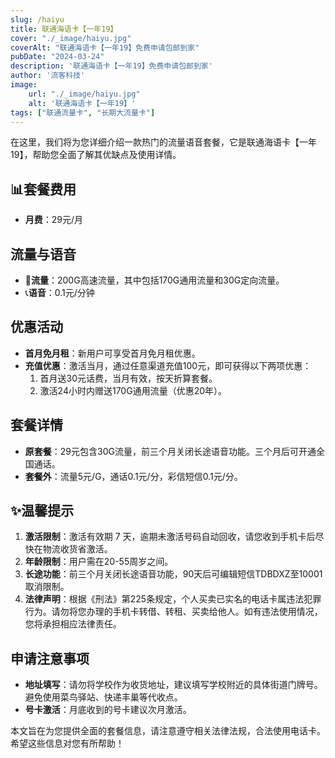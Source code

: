 ```yaml
---
slug: /haiyu
title: 联通海语卡【一年19】
cover: "./_image/haiyu.jpg"
coverAlt: "联通海语卡【一年19】免费申请包邮到家"
pubDate: "2024-03-24"
description: '联通海语卡【一年19】免费申请包邮到家'
author: '流客科技'
image:
    url: "./_image/haiyu.jpg"
    alt: '联通海语卡【一年19】'
tags: ["联通流量卡", "长期大流量卡"]
---
```




在这里，我们将为您详细介绍一款热门的流量语音套餐，它是联通海语卡【一年19】，帮助您全面了解其优缺点及使用详情。

## 📊套餐费用

- **月费**：29元/月

## 流量与语音

- 🚀**流量**：200G高速流量，其中包括170G通用流量和30G定向流量。
- 📞**语音**：0.1元/分钟

## 优惠活动

- **首月免月租**：新用户可享受首月免月租优惠。
- **充值优惠**：激活当月，通过任意渠道充值100元，即可获得以下两项优惠：
  1. 首月送30元话费，当月有效，按天折算套餐。
  2. 激活24小时内赠送170G通用流量（优惠20年）。

## 套餐详情

- **原套餐**：29元包含30G流量，前三个月关闭长途语音功能。三个月后可开通全国通话。
- **套餐外**：流量5元/G，通话0.1元/分，彩信短信0.1元/分。

## ✨温馨提示

1. **激活限制**：激活有效期 7 天，逾期未激活号码自动回收，请您收到手机卡后尽快在物流收货省激活。
2. **年龄限制**：用户需在20-55周岁之间。
3. **长途功能**：前三个月关闭长途语音功能，90天后可编辑短信TDBDXZ至10001取消限制。
4. **法律声明**：根据《刑法》第225条规定，个人买卖已实名的电话卡属违法犯罪行为。请勿将您办理的手机卡转借、转租、买卖给他人。如有违法使用情况，您将承担相应法律责任。

## 申请注意事项

- **地址填写**：请勿将学校作为收货地址，建议填写学校附近的具体街道门牌号。避免使用菜鸟驿站、快递丰巢等代收点。
- **号卡激活**：月底收到的号卡建议次月激活。

本文旨在为您提供全面的套餐信息，请注意遵守相关法律法规，合法使用电话卡。希望这些信息对您有所帮助！

